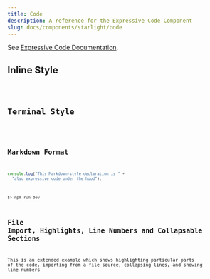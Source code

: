 ```yaml
---
title: Code
description: A reference for the Expressive Code Component
slug: docs/components/starlight/code
---
```




See [Expressive Code Documentation](https://expressive-code.com/key-features/code-component/).

## Inline Style


<Code code={exampleCode} lang="js" mark={highlights} showLineNumbers={false} />

## Terminal Style

<Code code="$> pnpm run dev" lang="js" title="Terminal" mark={highlights} frame="terminal" showLineNumbers={false}/>

## Markdown Format
```js title="console-log.js" 
console.log("This Markdown-style declaration is " +
  "also expressive code under the hood");
```

```bash title="Terminal" showLineNumbers=false frame="terminal"
$> npm run dev
```


## File Import, Highlights, Line Numbers and Collapsable Sections
This is an extended example which shows highlighting particular parts of the code, 
importing from a file source, collapsing lines, and showing line numbers
<Code code={importedCode} lang="java" title={fileNameJava} mark={highlightsJava} collapse="1-36, 38-95, 112-197" showLineNumbers="true"/>